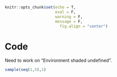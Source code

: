 \clearpage
\appendix
```r
knitr::opts_chunk$set(echo = T, 
                      eval = F,
                      warning = F,
                      message = F,
	                    fig.align = "center")
```

# Code \label{app:code}

Need to work on "Environment shaded undefined".

```r
sample(seq(1,5),1)
```